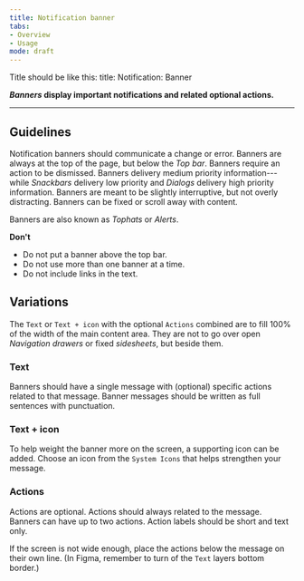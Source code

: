 ```yaml
---
title: Notification banner 
tabs: 
- Overview
- Usage
mode: draft
---
```


Title should be like this: 
title: Notification: Banner 

***Banners* display important notifications and related optional actions.**
<!--One to two sentences as an introduction to the component-->

***

## Guidelines
<!--List how to use it, sizes, widths, grid interactions, color allowances -->

Notification banners should communicate a change or error. Banners are always at the top of the page, but below the *Top bar*. Banners require an action to be dismissed. Banners delivery medium priority information---while *Snackbars* delivery low priority and *Dialogs* delivery high priority information. Banners are meant to be slightly interruptive, but not overly distracting. Banners can be fixed or scroll away with content. 

Banners are also known as *Tophats* or *Alerts*. 


**Don't**
<!--Bullet point list if needed -->

* Do not put a banner above the top bar. 
* Do not use more than one banner at a time. 
* Do not include links in the text. 

## Variations 
<!--One ### heading per frame in Figma, explaining each component in that frame. One 'content' section per variation if needed -->

The `Text` or `Text + icon` with the optional `Actions` combined are to fill 100% of the width of the main content area. They are not to go over open *Navigation drawers* or fixed *sidesheets*, but beside them. 

<Embed url="https://www.figma.com/file/0bGXR2sCwMVSDNyyzu5BXrO5/Desktop-UI?node-id=2628%3A13227" />



### Text 

Banners should have a single message with (optional) specific actions related to that message. Banner messages should be written as full sentences with punctuation. 


### Text + icon

To help weight the banner more on the screen, a supporting icon can be added. Choose an icon from the `System Icons` that helps strengthen your message. 


### Actions

Actions are optional. Actions should always related to the message. Banners can have up to two actions. Action labels should be short and text only.

If the screen is not wide enough, place the actions below the message on their own line. (In Figma, remember to turn of the `Text` layers bottom border.)

